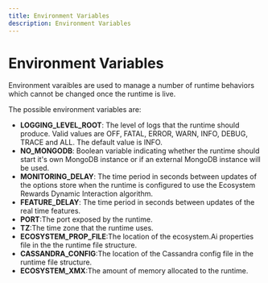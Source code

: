 ```yaml
---
title: Environment Variables
description: Environment Variables
---
```



# Environment Variables

Environment varaibles are used to manage a number of runtime behaviors which cannot be changed once the runtime is live.

The possible environment variables are:
- **LOGGING_LEVEL_ROOT**: The level of logs that the runtime should produce. Valid values are OFF, FATAL, ERROR, WARN, INFO, DEBUG, TRACE and ALL. The default value is INFO.
- **NO_MONGODB**: Boolean variable indicating whether the runtime should start it's own MongoDB instance or if an external MongoDB instance will be used.
- **MONITORING_DELAY**: The time period in seconds between updates of the options store when the runtime is configured to use the Ecosystem Rewards Dynamic Interaction algorithm.
- **FEATURE_DELAY**: The time period in seconds between updates of the real time features.
- **PORT**:The port exposed by the runtime.
- **TZ**:The time zone that the runtime uses.
- **ECOSYSTEM_PROP_FILE**:The location of the ecosystem.Ai properties file in the the runtime file structure.
- **CASSANDRA_CONFIG**:The location of the Cassandra config file in the runtime file structure.
- **ECOSYSTEM_XMX**:The amount of memory allocated to the runtime.